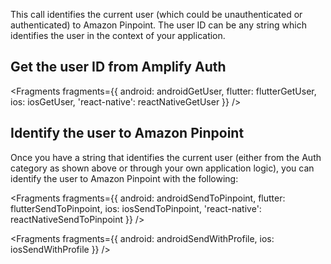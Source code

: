 This call identifies the current user (which could be unauthenticated or authenticated) to Amazon Pinpoint. The user ID can be any string which identifies the user in the context of your application.

## Get the user ID from Amplify Auth


<Fragments
  fragments={{
    android: androidGetUser,
    flutter: flutterGetUser,
    ios: iosGetUser,
    'react-native': reactNativeGetUser
  }}
/>

## Identify the user to Amazon Pinpoint

Once you have a string that identifies the current user (either from the Auth category as shown above or through your own application logic), you can identify the user to Amazon Pinpoint with the following:


<Fragments
  fragments={{
    android: androidSendToPinpoint,
    flutter: flutterSendToPinpoint,
    ios: iosSendToPinpoint,
    'react-native': reactNativeSendToPinpoint
  }}
/>


<Fragments
  fragments={{ android: androidSendWithProfile, ios: iosSendWithProfile }}
/>
